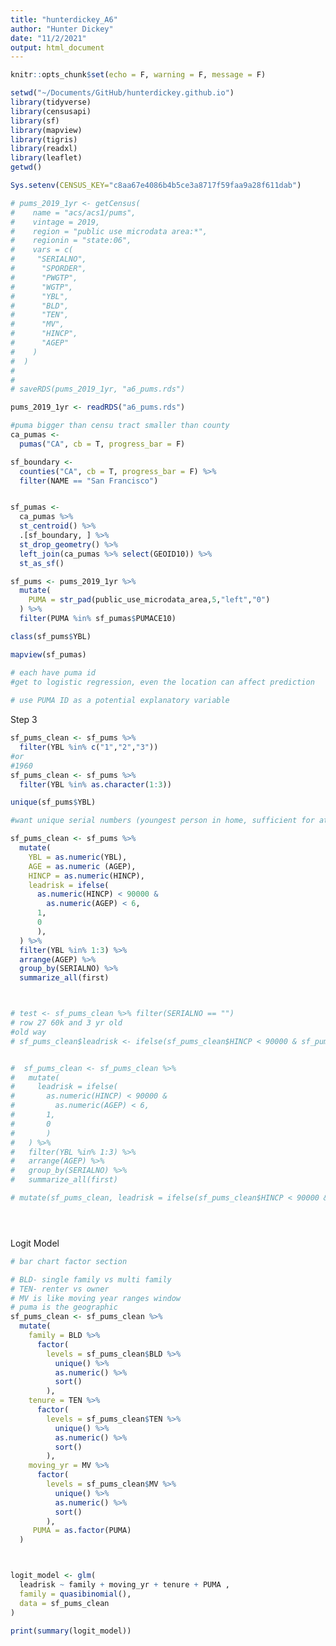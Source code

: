 ```yaml
---
title: "hunterdickey_A6"
author: "Hunter Dickey"
date: "11/2/2021"
output: html_document
---
```


```r
knitr::opts_chunk$set(echo = F, warning = F, message = F)

```

```r
setwd("~/Documents/GitHub/hunterdickey.github.io")
library(tidyverse)
library(censusapi)
library(sf)
library(mapview)
library(tigris)
library(readxl)
library(leaflet)
getwd()

Sys.setenv(CENSUS_KEY="c8aa67e4086b4b5ce3a8717f59faa9a28f611dab")
```

```r
# pums_2019_1yr <- getCensus(
#    name = "acs/acs1/pums",
#    vintage = 2019,
#    region = "public use microdata area:*",
#    regionin = "state:06",
#    vars = c(
#     "SERIALNO",
#      "SPORDER",
#      "PWGTP",
#      "WGTP",
#      "YBL",
#      "BLD",
#      "TEN",
#      "MV",
#      "HINCP",
#      "AGEP"
#    )
#  )
# 
# 
# saveRDS(pums_2019_1yr, "a6_pums.rds")

pums_2019_1yr <- readRDS("a6_pums.rds")
```

```r

#puma bigger than censu tract smaller than county 
ca_pumas <-
  pumas("CA", cb = T, progress_bar = F)

sf_boundary <-
  counties("CA", cb = T, progress_bar = F) %>%
  filter(NAME == "San Francisco")


sf_pumas <-
  ca_pumas %>% 
  st_centroid() %>% 
  .[sf_boundary, ] %>% 
  st_drop_geometry() %>% 
  left_join(ca_pumas %>% select(GEOID10)) %>% 
  st_as_sf()

sf_pums <- pums_2019_1yr %>% 
  mutate(
    PUMA = str_pad(public_use_microdata_area,5,"left","0")
  ) %>%
  filter(PUMA %in% sf_pumas$PUMACE10)

class(sf_pums$YBL)
```

```r
mapview(sf_pumas)


```

```r
# each have puma id 
#get to logistic regression, even the location can affect prediction 
  
# use PUMA ID as a potential explanatory variable 
```

Step 3
```r
sf_pums_clean <- sf_pums %>%
  filter(YBL %in% c("1","2","3"))
#or 
#1960 
sf_pums_clean <- sf_pums %>%
  filter(YBL %in% as.character(1:3))

unique(sf_pums$YBL)

#want unique serial numbers (youngest person in home, sufficient for at least one kid, for youngest in home, are they a kid around)

sf_pums_clean <- sf_pums %>% 
  mutate(
    YBL = as.numeric(YBL),
    AGE = as.numeric (AGEP),
    HINCP = as.numeric(HINCP),
    leadrisk = ifelse(
      as.numeric(HINCP) < 90000 & 
        as.numeric(AGEP) < 6, 
      1, 
      0
      ),
  ) %>%
  filter(YBL %in% 1:3) %>%
  arrange(AGEP) %>%
  group_by(SERIALNO) %>%
  summarize_all(first)



# test <- sf_pums_clean %>% filter(SERIALNO == "")
# row 27 60k and 3 yr old 
#old way
# sf_pums_clean$leadrisk <- ifelse(sf_pums_clean$HINCP < 90000 & sf_pums_clean$AGE < 6, 1, 0)


#  sf_pums_clean <- sf_pums_clean %>% 
#   mutate(
#     leadrisk = ifelse(
#       as.numeric(HINCP) < 90000 & 
#         as.numeric(AGEP) < 6, 
#       1, 
#       0
#       )
#   ) %>%
#   filter(YBL %in% 1:3) %>%
#   arrange(AGEP) %>%
#   group_by(SERIALNO) %>%
#   summarize_all(first)

# mutate(sf_pums_clean, leadrisk = ifelse(sf_pums_clean$HINCP < 90000 & sf_pums_clean$AGE < 6, 1, 0) )





```

Logit Model 
```r

# bar chart factor section 

# BLD- single family vs multi family 
# TEN- renter vs owner 
# MV is like moving year ranges window 
# puma is the geographic 
sf_pums_clean <- sf_pums_clean %>% 
  mutate(
    family = BLD %>% 
      factor(
        levels = sf_pums_clean$BLD %>% 
          unique() %>%
          as.numeric() %>% 
          sort()
        ),
    tenure = TEN %>% 
      factor(
        levels = sf_pums_clean$TEN %>% 
          unique() %>%
          as.numeric() %>% 
          sort()
        ),
    moving_yr = MV %>% 
      factor(
        levels = sf_pums_clean$MV %>% 
          unique() %>%
          as.numeric() %>% 
          sort()
        ),
     PUMA = as.factor(PUMA)
  )



logit_model <- glm(
  leadrisk ~ family + moving_yr + tenure + PUMA ,
  family = quasibinomial(),
  data = sf_pums_clean
)

print(summary(logit_model))
```